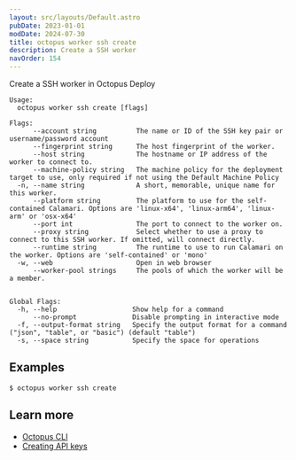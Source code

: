 ```yaml
---
layout: src/layouts/Default.astro
pubDate: 2023-01-01
modDate: 2024-07-30
title: octopus worker ssh create
description: Create a SSH worker
navOrder: 154
---
```


Create a SSH worker in Octopus Deploy

```
Usage:
  octopus worker ssh create [flags]

Flags:
      --account string          The name or ID of the SSH key pair or username/password account
      --fingerprint string      The host fingerprint of the worker.
      --host string             The hostname or IP address of the worker to connect to.
      --machine-policy string   The machine policy for the deployment target to use, only required if not using the Default Machine Policy
  -n, --name string             A short, memorable, unique name for this worker.
      --platform string         The platform to use for the self-contained Calamari. Options are 'linux-x64', 'linux-arm64', 'linux-arm' or 'osx-x64'
      --port int                The port to connect to the worker on.
      --proxy string            Select whether to use a proxy to connect to this SSH worker. If omitted, will connect directly.
      --runtime string          The runtime to use to run Calamari on the worker. Options are 'self-contained' or 'mono'
  -w, --web                     Open in web browser
      --worker-pool strings     The pools of which the worker will be a member.


Global Flags:
  -h, --help                   Show help for a command
      --no-prompt              Disable prompting in interactive mode
  -f, --output-format string   Specify the output format for a command ("json", "table", or "basic") (default "table")
  -s, --space string           Specify the space for operations

```

## Examples

<SamplesInstance />

```
$ octopus worker ssh create

```

## Learn more

- [Octopus CLI](/docs/octopus-rest-api/cli)
- [Creating API keys](/docs/octopus-rest-api/how-to-create-an-api-key)